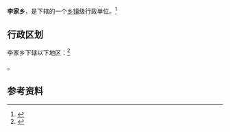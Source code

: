 {{中国乡级行政区|35/04/23/208/000}}

'''李家乡'''，是{{PRC admin/fullname|35/04/23/208/000|3}}下辖的一个[[乡镇|乡镇]]级行政单位。<ref>{{PRC admin/ref sgc|{{PRC admin/parent|35/04/23/208/000}}}}</ref>

== 行政区划 ==

李家乡下辖以下地区：<ref>{{PRC admin/ref sgc|35/04/23/208/000}}</ref>

{{PRC admin/children|35/04/23/208/000}}。

== 参考资料 ==

{{reflist}}

{{行政区划小作品}}
{{PRC admin/navcat|35/04/23/208/000}}